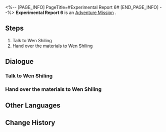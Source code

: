<%-- [PAGE_INFO]
PageTitle=#Experimental Report 6#
[END_PAGE_INFO] --%>
{{Stub|Dialogue, characters, and location(s)}}
{{Mission Infobox
|id            = 8000175
|title         = 
|image         = Mission Experimental Report 6.png
|type          = Adventure
|event_name    = 
|chapter       = 
|requirements  = 
* [[Trailblaze Mission]] ''[[The Past Will Return as an Avalanche]]'' completed
* [[Adventure Mission]] ''[[Experimental Report 5]]'' completed
* Reach [[Trailblaze Level]] 21
|summary       = <!--official mission summary from Fate's Atlas-->
|characters    = <!--characters that appear in this mission-->
|startLocation = <!--location as it intially appears on the mission screen-->
|world         = <!--i.e. Penacony-->
|area          = <!--i.e. A Child's Dream-->
|prev          = 
|next          = 
|exp           = 
|credits       = 
|stellarJade   = 
|other         = 
}}
'''Experimental Report 6''' is an [[Adventure Mission]]<!--in [world]-->.

==Steps==
# Talk to Wen Shiling
# Hand over the materials to Wen Shiling

<!--
==Gameplay Notes==

--><!--
==Trial Character==

-->
==Dialogue==
{{Stub Dialogue}}
===Talk to Wen Shiling===
{{Mission Description|type=adventure|location=<!--to be added-->|The work of a lab assistant has officially begun! Go ask Wen Shiling what materials are still missing in this experiment.}}
{{Dialogue Start}}
:{{tx}}
{{Dialogue End}}

===Hand over the materials to Wen Shiling===
{{Mission Description|type=adventure|location=<!--to be added-->|update|Wen Shiling compiled a list of required materials for her current experiment. Collect them and hand them over to her!}}
{{Dialogue Start}}
:{{tx}}
{{Dialogue End}}

==Other Languages==
{{Other Languages
|en   = Experimental Report 6
|zhs  = 实验报告•其六
|zht  = 實驗報告•其六
|ja   = 実験報告書・6
|ko   = 실험 보고서•6
|es   = Informe de experimento VI
|fr   = Rapport d'expérience 6
|ru   = Отчёт VI
|th   = รายงานการทดลอง 6
|vi   = Báo Cáo Thí Nghiệm 6
|de   = Experimentbericht 6
|id   = Laporan Eksperimen 6
|pt   = Relatório Experimental 6
}}

==Change History==
{{Change History|1.1}}
